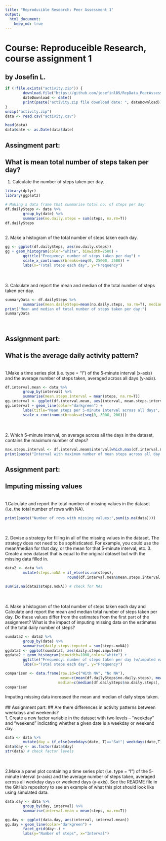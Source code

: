 ```yaml
---
title: "Reproducible Research: Peer Assessment 1"
output: 
  html_document:
    keep_md: true
---
```

# Course: Reproduceible Research, course assignment 1
## by Josefin L.

````r
if (!file.exists("activity.zip")) {
        download.file("https://github.com/josefinl89/RepData_PeerAssessment1/raw/master/activity.zip", "activity.zip")
        dateDownload <- date()
        print(paste("activity.zip file download date: ", dateDownload))
}
unzip("activity.zip")
data <- read.csv("activity.csv")
````

````r
head(data)
data$date <- as.Date(data$date)
````

## Assingment part: 
## What is mean total number of steps taken per day?

1. Calculate the number of steps taken per day.
````r
library(dplyr)
library(ggplot2)

# Making a data frame that summarise total no. of steps per day
df.dailySteps <- data %>%
        group_by(date) %>%
        summarise(no.daily.steps = sum(steps, na.rm=T))
df.dailySteps
````
\  
\
2. Make a histogram of the total number of steps taken each day.
```r
gg <- ggplot(df.dailySteps, aes(no.daily.steps))
gg + geom_histogram(color="white", binwidth=2500) +
        ggtitle("Frequency: number of steps taken per day") + 
        scale_x_continuous(breaks=seq(0, 25000, 2500)) +
        labs(x="Total steps each day", y="Frequency")
```
\
\
3. Calculate and report the mean and median of the total number of steps taken per day.
```r
summaryData <- df.dailySteps %>%
        summarise(mean.dailySteps=mean(no.daily.steps, na.rm=T), median.dailySteps=median(no.daily.steps, na.rm=T))
print("Mean and median of total number of steps taken per day:")
summaryData
```
\

## Assignment part:
## What is the average daily activity pattern?

\
1.Make a time series plot (i.e. type = "l") of the 5-minute interval (x-axis) and the average number of steps taken, averaged across all days (y-axis).
```r
df.interval.mean <- data %>%
        group_by(interval) %>%
        summarise(mean.steps.interval = mean(steps, na.rm=T))
gg.interval <- ggplot(df.interval.mean, aes(interval, mean.steps.interval))
gg.interval + geom_line(color="darkgreen") +
        labs(title="Mean steps per 5-minute interval across all days", x="Time of day", y="Mean steps/interval") +
        scale_x_continuous(breaks=c(seq(0, 3000, 200)))
```
\
\
2. Which 5-minute interval, on average across all the days in the dataset, contains the maximum number of steps?
```r
max.steps.interval <- df.interval.mean$interval[which.max(df.interval.mean$mean.steps.interval)]
print(paste("Interval with maximum number of mean steps across all day: ", max.steps.interval))
```

## Assignment part:
## Imputing missing values
\
1.Calculate and report the total number of missing values in the dataset (i.e. the total number of rows with NA).
```r
print(paste("Number of rows with missing values:",sum(is.na(data))))
```
\
\
2. Devise a strategy for filling in all of the missing values in the dataset. The strategy does not need to be sophisticated. For example, you could use the mean/median for that day, or the mean for that 5-minute interval, etc.
3. Create a new dataset that is equal to the original dataset but with the missing data filled in.
```r
data2 <- data %>% 
        mutate(steps.noNA = if_else(is.na(steps), 
                            round(df.interval.mean$mean.steps.interval[match(data$interval,df.interval.mean$interval)]), round(data$steps)))

sum(is.na(data2$steps.noNA)) # check for NAs
```
\
\
4. Make a histogram of the total number of steps taken each day and Calculate and report the mean and median total number of steps taken per day. Do these values differ from the estimates from the first part of the assignment? What is the impact of imputing missing data on the estimates of the total daily number of steps?
```r
sumdata2 <- data2 %>%
        group_by(date) %>% 
        summarise(daily.steps.imputed = sum(steps.noNA))
ggdata2 <- ggplot(sumdata2, aes(daily.steps.imputed))
ggdata2 + geom_histogram(binwidth=1000,color="white") +
        ggtitle("Frequency: number of steps taken per day (w/imputed values)") + 
        labs(x="Total steps each day", y="Frequency")

comparison <- data.frame(row.id=c("With NA", "No NA"), 
                         mean=c(mean(df.dailySteps$no.daily.steps), mean(sumdata2$daily.steps.imputed)),
                        median=c(median(df.dailySteps$no.daily.steps), median(sumdata2$daily.steps.imputed)))
comparison
```
Imputing missing data increased the mean and median of daily steps taken.
\
\
## Assignment part:
## Are there differences in activity patterns between weekdays and weekends?
\
1. Create a new factor variable in the dataset with two levels – “weekday” and “weekend” indicating whether a given date is a weekday or weekend day.
```r
data <- data %>% 
        mutate(day = if_else(weekdays(date, T)=="Sat"| weekdays(date,T)=="Sun", "weekend", "weekday"))
data$day <- as.factor(data$day)
str(data) # check factor levels
```
\
\
2.Make a panel plot containing a time series plot (i.e. type = "l") of the 5-minute interval (x-axis) and the average number of steps taken, averaged across all weekday days or weekend days (y-axis). See the README file in the GitHub repository to see an example of what this plot should look like using simulated data.
```r
data.day <- data %>%
        group_by(day, interval) %>%
        summarise(interval.mean = mean(steps, na.rm=T))

gg.day <- ggplot(data.day, aes(interval, interval.mean))
gg.day + geom_line(color="darkgreen") +
        facet_grid(day~.) +
        labs(y="Number of steps", x="Interval")
```